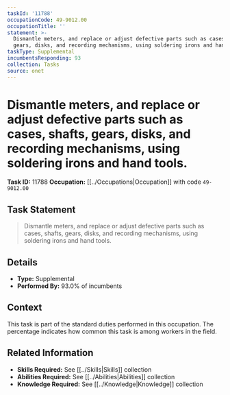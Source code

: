 ```yaml
---
taskId: '11788'
occupationCode: 49-9012.00
occupationTitle: ''
statement: >-
  Dismantle meters, and replace or adjust defective parts such as cases, shafts,
  gears, disks, and recording mechanisms, using soldering irons and hand tools.
taskType: Supplemental
incumbentsResponding: 93
collection: Tasks
source: onet
---
```

# Dismantle meters, and replace or adjust defective parts such as cases, shafts, gears, disks, and recording mechanisms, using soldering irons and hand tools.

**Task ID:** 11788
**Occupation:** [[../Occupations|Occupation]] with code `49-9012.00`

## Task Statement

> Dismantle meters, and replace or adjust defective parts such as cases, shafts, gears, disks, and recording mechanisms, using soldering irons and hand tools.

## Details

- **Type:** Supplemental
- **Performed By:** 93.0% of incumbents

## Context

This task is part of the standard duties performed in this occupation. The percentage indicates how common this task is among workers in the field.

## Related Information

- **Skills Required:** See [[../Skills|Skills]] collection
- **Abilities Required:** See [[../Abilities|Abilities]] collection
- **Knowledge Required:** See [[../Knowledge|Knowledge]] collection
